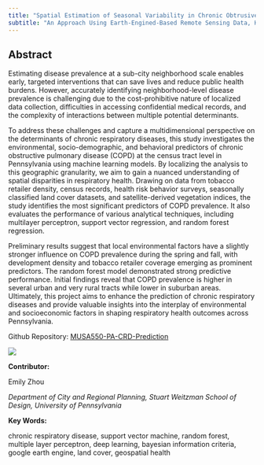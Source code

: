 ```yaml
---
title: "Spatial Estimation of Seasonal Variability in Chronic Obtrusive Pulmonary Disease Prevalence Based on Geospatial Machine Learning Procedures"
subtitle: "An Approach Using Earth-Engined-Based Remote Sensing Data, Health Risks Behavior, and Socio-Demographic Variables Across Census Tracts in Pennsylvania"
---
```


## Abstract

Estimating disease prevalence at a sub-city neighborhood scale enables early, targeted interventions that can save lives and reduce public health burdens. 
However, accurately identifying neighborhood-level disease prevalence is challenging due to the cost-prohibitive nature of localized data collection, difficulties in accessing confidential medical records, and the complexity of interactions between multiple potential determinants.

To address these challenges and capture a multidimensional perspective on the determinants of chronic respiratory diseases, this study investigates the environmental, socio-demographic, and behavioral predictors of chronic obstructive pulmonary disease (COPD) at the census tract level in Pennsylvania using machine learning models. 
By localizing the analysis to this geographic granularity, we aim to gain a nuanced understanding of spatial disparities in respiratory health.
Drawing on data from tobacco retailer density, census records, health risk behavior surveys, seasonally classified land cover datasets, and satellite-derived vegetation indices, the study identifies the most significant predictors of COPD prevalence. It also evaluates the performance of various analytical techniques, including multilayer perceptron, support vector regression, and random forest regression.

Preliminary results suggest that local environmental factors have a slightly stronger influence on COPD prevalence during the spring and fall, with development density and tobacco retailer coverage emerging as prominent predictors. The random forest model demonstrated strong predictive performance. Initial findings reveal that COPD prevalence is higher in several urban and very rural tracts while lower in suburban areas.
Ultimately, this project aims to enhance the prediction of chronic respiratory diseases and provide valuable insights into the interplay of environmental and socioeconomic factors in shaping respiratory health outcomes across Pennsylvania.

Github Repository: [MUSA550-PA-CRD-Prediction](https://github.com/emilyzhou112/MUSA550-PA-CRD-Prediction)

![](assets/PA-COPD.png)

**Contributor:**

Emily Zhou

*Department of City and Regional Planning, Stuart Weitzman School of Design, University of Pennsylvania*

**Key Words:**

chronic respiratory disease, support vector machine, random forest, multiple layer perceptron, deep learning, bayesian information criteria, google earth engine, land cover, geospatial health